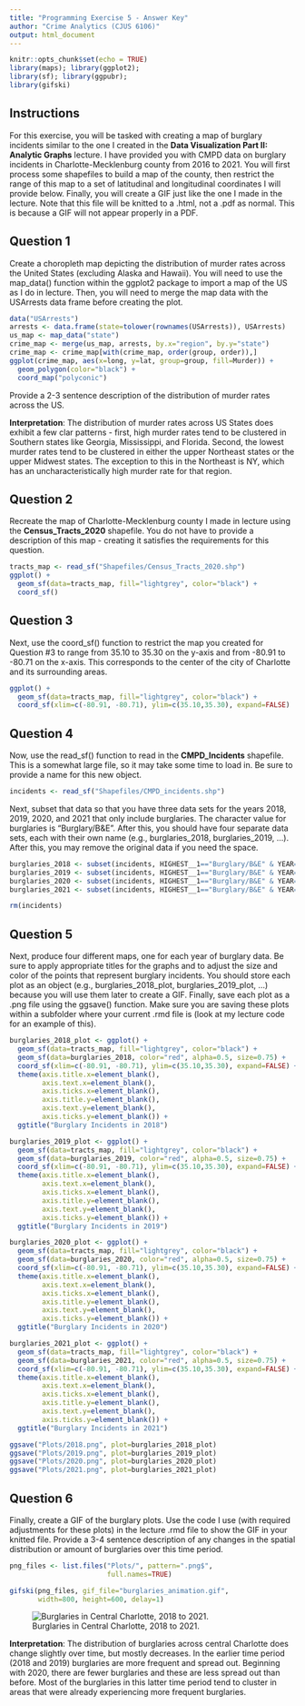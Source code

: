 ```yaml
---
title: "Programming Exercise 5 - Answer Key"
author: "Crime Analytics (CJUS 6106)"
output: html_document
---
```


```r
knitr::opts_chunk$set(echo = TRUE)
library(maps); library(ggplot2);
library(sf); library(ggpubr); 
library(gifski)
```

## Instructions

For this exercise, you will be tasked with creating a map of burglary incidents similar to the one I created in the **Data Visualization Part II: Analytic Graphs** lecture. I have provided you with CMPD data on burglary incidents in Charlotte-Mecklenburg county from 2016 to 2021. You will first process some shapefiles to build a map of the county, then restrict the range of this map to a set of latitudinal and longitudinal coordinates I will provide below. Finally, you will create a GIF just like the one I made in the lecture. Note that this file will be knitted to a .html, not a .pdf as normal. This is because a GIF will not appear properly in a PDF. 

## Question 1

Create a choropleth map depicting the distribution of murder rates across the United States (excluding Alaska and Hawaii). You will need to use the map_data() function within the ggplot2 package to import a map of the US as I do in lecture. Then, you will need to merge the map data with the USArrests data frame before creating the plot. 

```r
data("USArrests")
arrests <- data.frame(state=tolower(rownames(USArrests)), USArrests)
us_map <- map_data("state")
crime_map <- merge(us_map, arrests, by.x="region", by.y="state")
crime_map <- crime_map[with(crime_map, order(group, order)),]
ggplot(crime_map, aes(x=long, y=lat, group=group, fill=Murder)) +
  geom_polygon(color="black") +
  coord_map("polyconic")
```

Provide a 2-3 sentence description of the distribution of murder rates across the US. 

**Interpretation**: The distribution of murder rates across US States does exhibit a few clar patterns - first, high murder rates tend to be clustered in Southern states like Georgia, Mississippi, and Florida. Second, the lowest murder rates tend to be clustered in either the upper Northeast states or the upper Midwest states. The exception to this in the Northeast is NY, which has an uncharacteristically high murder rate for that region. 

## Question 2

Recreate the map of Charlotte-Mecklenburg county I made in lecture using the **Census_Tracts_2020** shapefile. You do not have to provide a description of this map - creating it satisfies the requirements for this question. 

```r
tracts_map <- read_sf("Shapefiles/Census_Tracts_2020.shp")
ggplot() +
  geom_sf(data=tracts_map, fill="lightgrey", color="black") +
  coord_sf()
```

## Question 3

Next, use the coord_sf() function to restrict the map you created for Question #3 to range from 35.10 to 35.30 on the y-axis and from -80.91 to -80.71 on the x-axis. This corresponds to the center of the city of Charlotte and its surrounding areas.  

```r
ggplot() +
  geom_sf(data=tracts_map, fill="lightgrey", color="black") +
  coord_sf(xlim=c(-80.91, -80.71), ylim=c(35.10,35.30), expand=FALSE)
```

## Question 4

Now, use the read_sf() function to read in the **CMPD_Incidents** shapefile. This is a somewhat large file, so it may take some time to load in. Be sure to provide a name for this new object.  

```r
incidents <- read_sf("Shapefiles/CMPD_incidents.shp")
```

Next, subset that data so that you have three data sets for the years 2018, 2019, 2020, and 2021 that only include burglaries. The character value for burglaries is "Burglary/B&E". After this, you should have four separate data sets, each with their own name (e.g., burglaries_2018, burglaries_2019, ...). After this, you may remove the original data if you need the space. 

```r
burglaries_2018 <- subset(incidents, HIGHEST__1=="Burglary/B&E" & YEAR=="2018")
burglaries_2019 <- subset(incidents, HIGHEST__1=="Burglary/B&E" & YEAR=="2019")
burglaries_2020 <- subset(incidents, HIGHEST__1=="Burglary/B&E" & YEAR=="2020")
burglaries_2021 <- subset(incidents, HIGHEST__1=="Burglary/B&E" & YEAR=="2021")

rm(incidents)
```

## Question 5

Next, produce four different maps, one for each year of burglary data. Be sure to apply appropriate titles for the graphs and to adjust the size and color of the points that represent burglary incidents. You should store each plot as an object (e.g., burglaries_2018_plot, burglaries_2019_plot, ...) because you will use them later to create a GIF. Finally, save each plot as a .png file using the ggsave() function. Make sure you are saving these plots within a subfolder where your current .rmd file is (look at my lecture code for an example of this). 

```r
burglaries_2018_plot <- ggplot() +
  geom_sf(data=tracts_map, fill="lightgrey", color="black") +
  geom_sf(data=burglaries_2018, color="red", alpha=0.5, size=0.75) +
  coord_sf(xlim=c(-80.91, -80.71), ylim=c(35.10,35.30), expand=FALSE) +
  theme(axis.title.x=element_blank(),
        axis.text.x=element_blank(),
        axis.ticks.x=element_blank(),
        axis.title.y=element_blank(),
        axis.text.y=element_blank(),
        axis.ticks.y=element_blank()) +
  ggtitle("Burglary Incidents in 2018")

burglaries_2019_plot <- ggplot() +
  geom_sf(data=tracts_map, fill="lightgrey", color="black") +
  geom_sf(data=burglaries_2019, color="red", alpha=0.5, size=0.75) +
  coord_sf(xlim=c(-80.91, -80.71), ylim=c(35.10,35.30), expand=FALSE) +
  theme(axis.title.x=element_blank(),
        axis.text.x=element_blank(),
        axis.ticks.x=element_blank(),
        axis.title.y=element_blank(),
        axis.text.y=element_blank(),
        axis.ticks.y=element_blank()) +
  ggtitle("Burglary Incidents in 2019")

burglaries_2020_plot <- ggplot() +
  geom_sf(data=tracts_map, fill="lightgrey", color="black") +
  geom_sf(data=burglaries_2020, color="red", alpha=0.5, size=0.75) +
  coord_sf(xlim=c(-80.91, -80.71), ylim=c(35.10,35.30), expand=FALSE) +
  theme(axis.title.x=element_blank(),
        axis.text.x=element_blank(),
        axis.ticks.x=element_blank(),
        axis.title.y=element_blank(),
        axis.text.y=element_blank(),
        axis.ticks.y=element_blank()) +
  ggtitle("Burglary Incidents in 2020")

burglaries_2021_plot <- ggplot() +
  geom_sf(data=tracts_map, fill="lightgrey", color="black") +
  geom_sf(data=burglaries_2021, color="red", alpha=0.5, size=0.75) +
  coord_sf(xlim=c(-80.91, -80.71), ylim=c(35.10,35.30), expand=FALSE) +
  theme(axis.title.x=element_blank(),
        axis.text.x=element_blank(),
        axis.ticks.x=element_blank(),
        axis.title.y=element_blank(),
        axis.text.y=element_blank(),
        axis.ticks.y=element_blank()) +
  ggtitle("Burglary Incidents in 2021")
```

```r
ggsave("Plots/2018.png", plot=burglaries_2018_plot)
ggsave("Plots/2019.png", plot=burglaries_2019_plot)
ggsave("Plots/2020.png", plot=burglaries_2020_plot)
ggsave("Plots/2021.png", plot=burglaries_2021_plot)
```

## Question 6

Finally, create a GIF of the burglary plots. Use the code I use (with required adjustments for these plots) in the lecture .rmd file to show the GIF in your knitted file. Provide a 3-4 sentence description of any changes in the spatial distribution or amount of burglaries over this time period. 

```r
png_files <- list.files("Plots/", pattern=".png$",
                        full.names=TRUE)

gifski(png_files, gif_file="burglaries_animation.gif", 
       width=800, height=600, delay=1)
```

![Burglaries in Central Charlotte, 2018 to 2021.](burglaries_animation.gif)

**Interpretation**: The distribution of burglaries across central Charlotte does change slightly over time, but mostly decreases. In the earlier time period (2018 and 2019) burglaries are more frequent and spread out. Beginning with 2020, there are fewer burglaries and these are less spread out than before. Most of the burglaries in this latter time period tend to cluster in areas that were already experiencing more frequent burglaries. 
